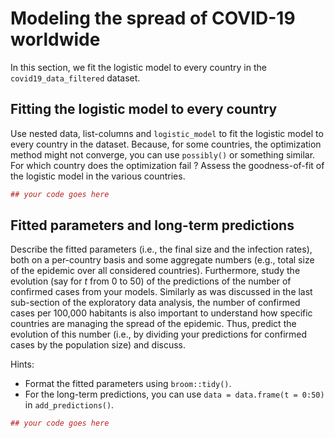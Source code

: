 # Modeling the spread of COVID-19 worldwide

In this section, we fit the logistic model to every country in the `covid19_data_filtered` dataset.

## Fitting the logistic model to every country

Use nested data, list-columns and `logistic_model` to fit the logistic model to every country in the dataset.
Because, for some countries, the optimization method might not converge, you can use `possibly()` or something similar.
For which country does the optimization fail ?
Assess the goodness-of-fit of the logistic model in the various countries.

```r
## your code goes here
```

## Fitted parameters and long-term predictions

Describe the fitted parameters (i.e., the final size and the infection rates), both on a per-country basis and some aggregate numbers (e.g., total size of the epidemic over all considered countries).
Furthermore, study the evolution (say for $t$ from 0 to 50) of the predictions of the number of confirmed cases from your models.
Similarly as was discussed in the last sub-section of the exploratory data analysis, the number of confirmed cases per 100,000 habitants is also important to understand how specific countries are managing the spread of the epidemic.
Thus, predict the evolution of this number (i.e., by dividing your predictions for confirmed cases by the population size) and discuss.

Hints:

* Format the fitted parameters using `broom::tidy()`.
* For the long-term predictions, you can use `data = data.frame(t = 0:50)` in `add_predictions()`.

```r
## your code goes here
```
